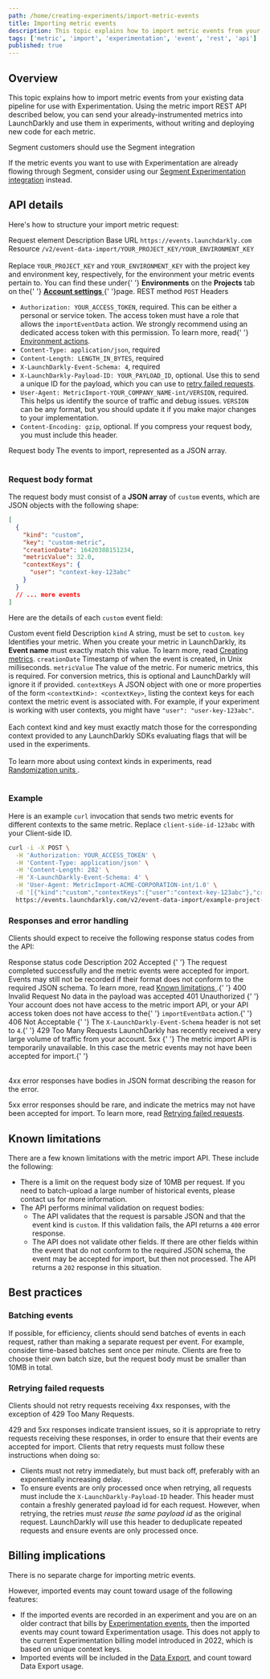 ```yaml
---
path: /home/creating-experiments/import-metric-events
title: Importing metric events
description: This topic explains how to import metric events from your existing data pipeline for use with Experimentation.
tags: ['metric', 'import', 'experimentation', 'event', 'rest', 'api']
published: true
---
```


## Overview

This topic explains how to import metric events from your existing data pipeline for use with Experimentation. Using the metric import REST API described below, you can send your already-instrumented metrics into LaunchDarkly and use them in experiments, without writing and deploying new code for each metric.

<Callout intent="info">
  <CalloutTitle>Segment customers should use the Segment integration</CalloutTitle>
  <CalloutDescription>

If the metric events you want to use with Experimentation are already flowing through Segment, consider using our [Segment Experimentation integration](/home/creating-experiments/segment) instead.

  </CalloutDescription>
</Callout>

## API details

Here's how to structure your import metric request:

<Table>
  <TableHeader>
    <TableHeadCell>Request element</TableHeadCell>
    <TableHeadCell>Description</TableHeadCell>
  </TableHeader>
  <TableBody>
    <TableRow>
      <TableCell>Base URL</TableCell>
      <TableCell>
        <code>https://events.launchdarkly.com</code>
      </TableCell>
    </TableRow>
    <TableRow>
      <TableCell>Resource</TableCell>
      <TableCell>
        <code>/v2/event-data-import/YOUR_PROJECT_KEY/YOUR_ENVIRONMENT_KEY</code>
        <br />
        <br /> Replace <code>YOUR_PROJECT_KEY</code> and <code>YOUR_ENVIRONMENT_KEY</code> with the project key and
        environment key, respectively, for the environment your metric events pertain to. You can find these under{' '}
        <strong>Environments</strong> on the <strong>Projects</strong> tab on the{' '}
        <a href="https://app.launchdarkly.com/settings#/projects">
          <strong>Account settings</strong>
        </a>
        {' '}page.
      </TableCell>
    </TableRow>
    <TableRow>
      <TableCell>REST method</TableCell>
      <TableCell>
        <code>POST</code>
      </TableCell>
    </TableRow>
    <TableRow>
      <TableCell>Headers</TableCell>
      <TableCell>
        <ul>
          <li>
            <code>Authorization: YOUR_ACCESS_TOKEN</code>, required. This can be either a personal or service token. The
            access token must have a role that allows the <code>importEventData</code> action. We strongly recommend
            using an dedicated access token with this permission. To learn more, read{' '}
            <a href="/home/members/role-actions#environment-actions">Environment actions</a>.
          </li>
          <li>
            <code>Content-Type: application/json</code>, required
          </li>
          <li>
            <code>Content-Length: LENGTH_IN_BYTES</code>, required
          </li>
          <li>
            <code>X-LaunchDarkly-Event-Schema: 4</code>, required
          </li>
          <li>
            <code>X-LaunchDarkly-Payload-ID: YOUR_PAYLOAD_ID</code>, optional. Use this to send a unique ID for the
            payload, which you can use to <a href="#retrying-failed-requests">retry failed requests</a>.
          </li>
          <li>
            <code>User-Agent: MetricImport-YOUR_COMPANY_NAME-int/VERSION</code>, required. This helps us identify the
            source of traffic and debug issues. <code>VERSION</code> can be any format, but you should update it if you
            make major changes to your implementation.
          </li>
          <li>
            <code>Content-Encoding: gzip</code>, optional. If you compress your request body, you must include this
            header.
          </li>
        </ul>
      </TableCell>
    </TableRow>
    <TableRow>
      <TableCell>Request body</TableCell>
      <TableCell>The events to import, represented as a JSON array.</TableCell>
    </TableRow>
  </TableBody>
</Table>

### Request body format

The request body must consist of a <strong>JSON array</strong> of `custom` events, which are JSON objects with the following shape:

<CodeSample>
<CSTab label="Array of custom events">

```json
[
  {
    "kind": "custom",
    "key": "custom-metric",
    "creationDate": 16420388151234,
    "metricValue": 32.0,
    "contextKeys": {
      "user": "context-key-123abc"
    }
  }
  // ... more events
]
```

</CSTab>
</CodeSample>

Here are the details of each `custom` event field:

<Table>
  <TableHeader>
    <TableHeadCell>Custom event field</TableHeadCell>
    <TableHeadCell>Description</TableHeadCell>
  </TableHeader>
  <TableBody>
    <TableRow>
      <TableCell>
        <code>kind</code>
      </TableCell>
      <TableCell>
        A string, must be set to <code>custom</code>.
      </TableCell>
    </TableRow>
    <TableRow>
      <TableCell>
        <code>key</code>
      </TableCell>
      <TableCell>
        Identifies your metric. When you create your metric in LaunchDarkly, its <strong>Event name</strong> must
        exactly match this value. To learn more, read <a href="/home/creating-experiments/metrics">Creating metrics</a>.
      </TableCell>
    </TableRow>
    <TableRow>
      <TableCell>
        <code>creationDate</code>
      </TableCell>
      <TableCell>Timestamp of when the event is created, in Unix milliseconds.</TableCell>
    </TableRow>
    <TableRow>
      <TableCell>
        <code>metricValue</code>
      </TableCell>
      <TableCell>
        The value of the metric. For numeric metrics, this is required. For conversion metrics, this is optional and
        LaunchDarkly will ignore it if provided.
      </TableCell>
    </TableRow>
    <TableRow>
      <TableCell>
        <code>contextKeys</code>
      </TableCell>
      <TableCell>
        A JSON object with one or more properties of the form <code>&lt;contextKind&gt;: &lt;contextKey&gt;</code>,
        listing the context keys for each context the metric event is associated with. For example, if your experiment
        is working with user contexts, you might have <code>"user": "user-key-123abc"</code>.<br />
        <br />
        Each context kind and key must exactly match those for the corresponding context provided to any LaunchDarkly
        SDKs evaluating flags that will be used in the experiments.
        <br />
        <br />
        To learn more about using context kinds in experiments, read <a href="/home/creating-experiments/allocation#randomization-units">
          Randomization units
        </a>.
      </TableCell>
    </TableRow>
  </TableBody>
</Table>

### Example

Here is an example `curl` invocation that sends two metric events for different contexts to the same metric. Replace `client-side-id-123abc` with your Client-side ID.

<CodeSample>
<CSTab label="Example curl">

```bash
curl -i -X POST \
  -H 'Authorization: YOUR_ACCESS_TOKEN' \
  -H 'Content-Type: application/json' \
  -H 'Content-Length: 282' \
  -H 'X-LaunchDarkly-Event-Schema: 4' \
  -H 'User-Agent: MetricImport-ACME-CORPORATION-int/1.0' \
  -d '[{"kind":"custom","contextKeys":{"user":"context-key-123abc"},"creationDate":1638561938594,"key":"example-metric-123abc","metricValue": 11.0},{"kind":"custom","contextKeys":{"user":"context-key-456def"},"creationDate":1638561938594,"key":"example-metric-456def","metricValue": 6.0}]' \
  https://events.launchdarkly.com/v2/event-data-import/example-project-key/example-environment-key
```

</CSTab>
</CodeSample>

### Responses and error handling

Clients should expect to receive the following response status codes from the API:

<Table>
  <TableHeader>
    <TableHeadCell>Response status code</TableHeadCell>
    <TableHeadCell>Description</TableHeadCell>
  </TableHeader>
  <TableBody>
    <TableRow>
      <TableCell>202 Accepted</TableCell>
      <TableCell>
        {' '}
        The request completed successfully and the metric events were accepted for import. Events may still not be recorded
        if their format does not conform to the required JSON schema. To learn more, read <a href="#known-limitations">
          Known limitations
        </a>.{' '}
      </TableCell>
    </TableRow>
    <TableRow>
      <TableCell>400 Invalid Request</TableCell>
      <TableCell> No data in the payload was accepted </TableCell>
    </TableRow>
    <TableRow>
      <TableCell>401 Unauthorized</TableCell>
      <TableCell>
        {' '}
        Your account does not have access to the metric import API, or your API access token does not have access to the{' '}
        <code>importEventData</code> action.{' '}
      </TableCell>
    </TableRow>
    <TableRow>
      <TableCell>406 Not Acceptable</TableCell>
      <TableCell>
        {' '}
        The <code>X-LaunchDarkly-Event-Schema</code> header is not set to <code>4</code>.{' '}
      </TableCell>
    </TableRow>
    <TableRow>
      <TableCell>429 Too Many Requests</TableCell>
      <TableCell> LaunchDarkly has recently received a very large volume of traffic from your account. </TableCell>
    </TableRow>
    <TableRow>
      <TableCell>5xx</TableCell>
      <TableCell>
        {' '}
        The metric import API is temporarily unavailable. In this case the metric events may not have been accepted for import.{' '}
      </TableCell>
    </TableRow>
  </TableBody>
</Table>

4xx error responses have bodies in JSON format describing the reason for the error.

5xx error responses should be rare, and indicate the metrics may not have been accepted for import. To learn more, read [Retrying failed requests](#retrying-failed-requests).

## Known limitations

There are a few known limitations with the metric import API. These include the following:

- There is a limit on the request body size of 10MB per request. If you need to batch-upload a large number of historical events, please contact us for more information.
- The API performs minimal validation on request bodies:
  - The API validates that the request is parsable JSON and that the event kind is `custom`. If this validation fails, the API returns a `400` error response.
  - The API does not validate other fields. If there are other fields within the event that do not conform to the required JSON schema, the event may be accepted for import, but then not processed. The API returns a `202` response in this situation.

## Best practices

### Batching events

If possible, for efficiency, clients should send batches of events in each request, rather than making a separate request per event. For example, consider time-based batches sent once per minute. Clients are free to choose their own batch size, but the request body must be smaller than 10MB in total.

### Retrying failed requests

Clients should not retry requests receiving 4xx responses, with the exception of 429 Too Many Requests.

429 and 5xx responses indicate transient issues, so it is appropriate to retry requests receiving these responses, in order to ensure that their events are accepted for import. Clients that retry requests must follow these instructions when doing so:

- Clients must not retry immediately, but must back off, preferably with an exponentially increasing delay.
- To ensure events are only processed once when retrying, all requests must include the `X-LaunchDarkly-Payload-ID` header. This header must contain a freshly generated payload id for each request. However, when retrying, the retries must _reuse the same payload id_ as the original request. LaunchDarkly will use this header to deduplicate repeated requests and ensure events are only processed once.

## Billing implications

There is no separate charge for importing metric events.

However, imported events may count toward usage of the following features:

- If the imported events are recorded in an experiment and you are on an older contract that bills by [Experimentation events](/home/about-experimentation/events), then the imported events may count toward Experimentation usage. This does not apply to the current Experimentation billing model introduced in 2022, which is based on unique context keys.
- Imported events will be included in the [Data Export](/home/data-export), and count toward Data Export usage.
